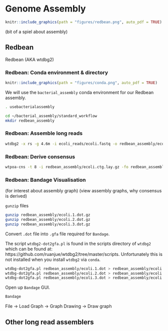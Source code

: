 # Genome Assembly {#redbeanassembly}
```r
knitr::include_graphics(path = "figures/redbean.png", auto_pdf = TRUE)
``` 

(bit of a spiel about assembly)

## Redbean

Redbean (AKA wtdbg2)


### Redbean: Conda environment & directory
```r
knitr::include_graphics(path = "figures/conda.png", auto_pdf = TRUE)
``` 

We will use the `bacterial_assembly` conda environment for our Redbean assembly.

```bash
. usebacterialassembly
```

```bash
cd ~/bacterial_assembly/standard_workflow
mkdir redbean_assembly
```

### Redbean: Assemble long reads

```bash
wtdbg2 -x rs -g 4.6m -i ecoli_reads/ecoli.fastq -o redbean_assembly/ecoli -t 8
```

### Redbean: Derive consensus

```bash
wtpoa-cns -t 8 -i redbean_assembly/ecoli.ctg.lay.gz -fo redbean_assembly/ecoli.ctg.fa
```

### Redbean: Bandage Visualisation

(for interest about assembly graph)
(view assembly graphs, why consensus is derived)

`gunzip` files
```bash
gunzip redbean_assembly/ecoli.1.dot.gz
gunzip redbean_assembly/ecoli.2.dot.gz
gunzip redbean_assembly/ecoli.3.dot.gz
```

Convert `.dot` file into `.gfa` file required for `Bandage`.

The script `wtdbg2-dot2gfa.pl` is found in the scripts directory of `wtdbg2` which can be found at: https://github.com/ruanjue/wtdbg2/tree/master/scripts. Unfortunately this is not installed when you install `wtdbg2` via `conda`.
```bash
wtdbg-dot2gfa.pl redbean_assembly/ecoli.1.dot > redbean_assembly/ecoli.1.dot.gfa
wtdbg-dot2gfa.pl redbean_assembly/ecoli.2.dot > redbean_assembly/ecoli.2.dot.gfa
wtdbg-dot2gfa.pl redbean_assembly/ecoli.3.dot > redbean_assembly/ecoli.3.dot.gfa
```

Open up `Bandage` GUI.
```bash
Bandage
```

File -> Load Graph -> 
Graph Drawing -> Draw graph

## Other long read assemblers
